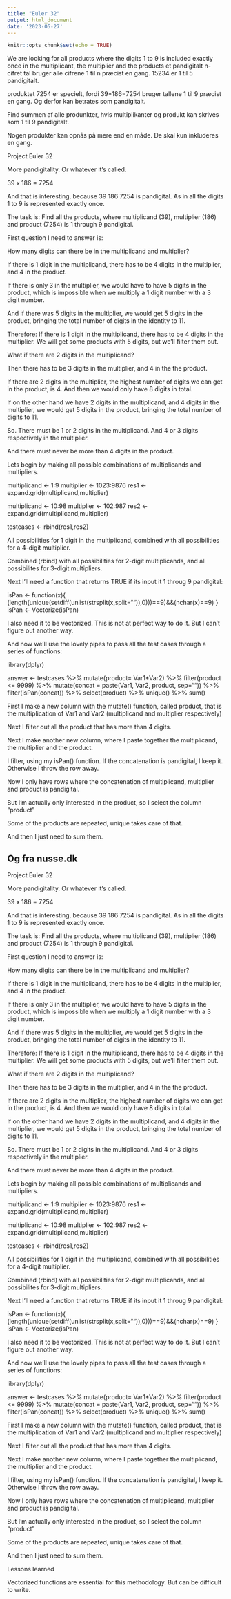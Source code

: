 ```yaml
---
title: "Euler 32"
output: html_document
date: '2023-05-27'
---
```


```r
knitr::opts_chunk$set(echo = TRUE)
```

We are looking for all products where the digits 1 to 9 is included 
exactly once in the multiplicant, the multiplier and the products
et pandigitalt n-cifret tal bruger alle cifrene 1 til n præcist en gang.
15234 er 1 til 5 pandigitalt.

produktet 7254 er specielt, fordi 39*186=7254 bruger tallene 1 til 9 præcist 
en gang. Og derfor kan betrates som pandigitalt.

Find summen af alle produnkter, hvis multiplikanter og produkt kan skrives som
1 til 9 pandigitalt.

Nogen produkter kan opnås på mere end en måde. De skal kun inkluderes en gang.



Project Euler 32

More pandigitality. Or whatever it’s called.

39 x 186 = 7254

And that is interesting, because 39 186 7254 is pandigital. As in all the digits 1 to 9 is represented exactly once.

The task is: Find all the products, where multiplicand (39), multiplier (186) and product (7254) is 1 through 9 pandigital.

First question I need to answer is:

How many digits can there be in the multiplicand and multiplier?

If there is 1 digit in the multiplicand, there has to be 4 digits in the multiplier, and 4 in the product.

If there is only 3 in the multiplier, we would have to have 5 digits in the product, which is impossible when we multiply a 1 digit number with a 3 digit number.

And if there was 5 digits in the multiplier, we would get 5 digits in the product, bringing the total number of digits in the identity to 11.

Therefore: If there is 1 digit in the multiplicand, there has to be 4 digits in the multiplier. We will get some products with 5 digits, but we’ll filter them out.

What if there are 2 digits in the multiplicand?

Then there has to be 3 digits in the multiplier, and 4 in the the product.

If there are 2 digits in the multiplier, the highest number of digits we can get in the product, is 4. And then we would only have 8 digits in total.

If on the other hand we have 2 digits in the multiplicand, and 4 digits in the multiplier, we would get 5 digits in the product, bringing the total number of digits to 11.

So. There must be 1 or 2 digits in the multiplicand. And 4 or 3 digits respectively in the multiplier.

And there must never be more than 4 digits in the product.

Lets begin by making all possible combinations of multiplicands and multipliers.

multiplicand <- 1:9
multiplier <- 1023:9876
res1 <- expand.grid(multiplicand,multiplier)

multiplicand <- 10:98
multiplier <- 102:987
res2 <- expand.grid(multiplicand,multiplier)

testcases <- rbind(res1,res2)

All possibilities for 1 digit in the multiplicand, combined with all possibilities for a 4-digit multiplier.

Combined (rbind) with all possibilities for 2-digit multiplicands, and all possibilites for 3-digit multipliers.

Next I’ll need a function that returns TRUE if its input it 1 throug 9 pandigital:

isPan <-  function(x){ (length(unique(setdiff(unlist(strsplit(x,split="")),0)))==9)&&(nchar(x)==9) }
isPan <- Vectorize(isPan)

I also need it to be vectorized. This is not at perfect way to do it. But I can’t figure out another way.

And now we’ll use the lovely pipes to pass all the test cases through a series of functions:

library(dplyr)

answer <- testcases %>%
  mutate(product= Var1*Var2) %>%
  filter(product <= 9999) %>%
  mutate(concat = paste(Var1, Var2, product, sep="")) %>%
  filter(isPan(concat)) %>%
  select(product) %>%
  unique() %>%
  sum()

First I make a new column with the mutate() function, called product, that is the multiplication of Var1 and Var2 (multiplicand and multiplier respectively)

Next I filter out all the product that has more than 4 digits.

Next I make another new column, where I paste together the multiplicand, the multiplier and the product.

I filter, using my isPan() function. If the concatenation is pandigital, I keep it. Otherwise I throw the row away.

Now I only have rows where the concatenation of multiplicand, multiplier and product is pandigital.

But I’m actually only interested in the product, so I select the column “product”

Some of the products are repeated, unique takes care of that.

And then I just need to sum them.

## Og fra nusse.dk
Project Euler 32

More pandigitality. Or whatever it's called.

39 x 186 = 7254

And that is interesting, because 39 186 7254 is pandigital. As in all the digits 1 to 9 is represented exactly once.

The task is: Find all the products, where multiplicand (39), multiplier (186) and product (7254) is 1 through 9 pandigital.

First question I need to answer is:

How many digits can there be in the multiplicand and multiplier?

If there is 1 digit in the multiplicand, there has to be 4 digits in the multiplier, and 4 in the product.

If there is only 3 in the multiplier, we would have to have 5 digits in the product, which is impossible when we multiply a 1 digit number with a 3 digit number.

And if there was 5 digits in the multiplier, we would get 5 digits in the product, bringing the total number of digits in the identity to 11.

Therefore: If there is 1 digit in the multiplicand, there has to be 4 digits in the multiplier. We will get some products with 5 digits, but we'll filter them out.

What if there are 2 digits in the multiplicand?

Then there has to be 3 digits in the multiplier, and 4 in the the product.

If there are 2 digits in the multiplier, the highest number of digits we can get in the product, is 4. And then we would only have 8 digits in total.

If on the other hand we have 2 digits in the multiplicand, and 4 digits in the multiplier, we would get 5 digits in the product, bringing the total number of digits to 11.

So. There must be 1 or 2 digits in the multiplicand. And 4 or 3 digits respectively in the multiplier.

And there must never be more than 4 digits in the product.

Lets begin by making all possible combinations of multiplicands and multipliers.

multiplicand <- 1:9
multiplier <- 1023:9876
res1 <- expand.grid(multiplicand,multiplier)

multiplicand <- 10:98
multiplier <- 102:987
res2 <- expand.grid(multiplicand,multiplier)

testcases <- rbind(res1,res2)


All possibilities for 1 digit in the multiplicand, combined with all possibilities for a 4-digit multiplier.

Combined (rbind) with all possibilities for 2-digit multiplicands, and all possibilites for 3-digit multipliers.

Next I'll need a function that returns TRUE if its input it 1 throug 9 pandigital:

isPan <-  function(x){ (length(unique(setdiff(unlist(strsplit(x,split="")),0)))==9)&&(nchar(x)==9) }
isPan <- Vectorize(isPan)


I also need it to be vectorized. This is not at perfect way to do it. But I can't figure out another way.

And now we'll use the lovely pipes to pass all the test cases through a series of functions:

library(dplyr)

answer <- testcases %>%
  mutate(product= Var1*Var2) %>%
  filter(product <= 9999) %>%
  mutate(concat = paste(Var1, Var2, product, sep="")) %>%
  filter(isPan(concat)) %>%
  select(product) %>%
  unique() %>%
  sum()


First I make a new column with the mutate() function, called product, that is the multiplication of Var1 and Var2 (multiplicand and multiplier respectively)

Next I filter out all the product that has more than 4 digits.

Next I make another new column, where I paste together the multiplicand, the multiplier and the product.

I filter, using my isPan() function. If the concatenation is pandigital, I keep it. Otherwise I throw the row away.

Now I only have rows where the concatenation of multiplicand, multiplier and product is pandigital.

But I'm actually only interested in the product, so I select the column “product”

Some of the products are repeated, unique takes care of that.

And then I just need to sum them.

Lessons learned

Vectorized functions are essential for this methodology. But can be difficult to write.
